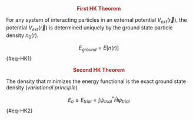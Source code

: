 <div style="color:FireBrick; text-align:center">


**First HK Theorem**

</div>

<!-- The ground state energy $E$ from Schrodinger's equation is a unique functional of electron density $n(r)$.\\
The ground state energy of a system is uniquely determined by the ground state electron density. -->

For any system of interacting particles in an external potential $V_{ext}(\vec{r})$, the potential $V_{ext}(\vec{r})$ is determined uniquely by the ground state particle density $n_0(r)$.

$$
E_{ground} = E[n(r)]
$${#eq-HK1}


<div style="color:FireBrick; text-align:center">


**Second HK Theorem**

</div>

The density that minimizes the energy functional is the exact ground state density (*variational principle*)

$$
E_{o} \leq E_{trial} = \int \psi_{trial}^* \hat{H} \psi_{trial}
$${#eq-HK2}

